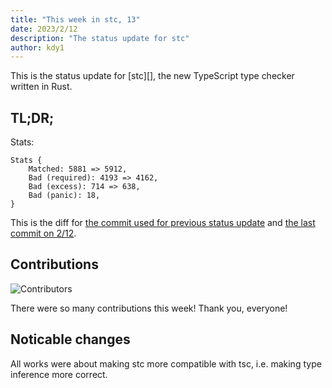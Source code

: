 ```yaml
---
title: "This week in stc, 13"
date: 2023/2/12
description: "The status update for stc"
author: kdy1
---
```


This is the status update for [stc][], the new TypeScript type checker written in Rust.

## TL;DR;

Stats:

```
Stats {
    Matched: 5881 => 5912,
    Bad (required): 4193 => 4162,
    Bad (excess): 714 => 638,
    Bad (panic): 18,
}
```

This is the diff for [the commit used for previous status update](https://github.com/dudykr/stc/blob/8ea5b02590550cdd7d1e6cbf53a54bc719be99a2/crates/stc_ts_type_checker/tests/tsc-stats.rust-debug) and [the last commit on 2/12](https://github.com/dudykr/stc/blob/b5f1cf11908d89b2a82854249e6f296a0cb5109a/crates/stc_ts_type_checker/tests/tsc-stats.rust-debug).

## Contributions

![Contributors](/images/this-week-in-stc/13/contributors.png)

There were so many contributions this week!
Thank you, everyone!

## Noticable changes

All works were about making stc more compatible with tsc, i.e. making type inference more correct.
